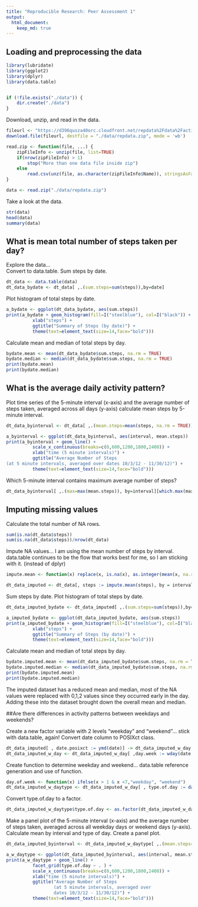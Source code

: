 ```yaml
---
title: "Reproducible Research: Peer Assessment 1"
output: 
  html_document:
    keep_md: true
---
```


## Loading and preprocessing the data

```r
library(lubridate)
library(ggplot2)
library(dplyr)
library(data.table)


if (!file.exists("./data")) {
    dir.create("./data")
}
```

Download, unzip, and read in the data.  

```r
fileurl <- "https://d396qusza40orc.cloudfront.net/repdata%2Fdata%2Factivity.zip"
download.file(fileurl, destfile = "./data/repdata.zip", mode = 'wb')

read.zip <- function(file, ...) {
    zipFileInfo <- unzip(file, list=TRUE)
    if(nrow(zipFileInfo) > 1)
        stop("More than one data file inside zip")
    else
        read.csv(unz(file, as.character(zipFileInfo$Name)), stringsAsFactors = FALSE)
}

data <- read.zip("./data/repdata.zip")
```

Take a look at the data.

```r
str(data)
head(data)
summary(data)
```

## What is mean total number of steps taken per day?

Explore the data...  
Convert to data.table. Sum steps by date.

```r
dt_data <- data.table(data) 
dt_data_bydate <- dt_data[ ,.(sum.steps=sum(steps)),by=date]
```

Plot histogram of total steps by date.

```r
a_bydate <- ggplot(dt_data_bydate, aes(sum.steps))
print(a_bydate + geom_histogram(fill=I("steelblue"), col=I("black")) + 
          xlab("steps") +
          ggtitle("Summary of Steps (by date)") +
          theme(text=element_text(size=14,face="bold")))
```

Calculate mean and median of total steps by day.

```r
bydate.mean <- mean(dt_data_bydate$sum.steps, na.rm = TRUE)
bydate.median <- median(dt_data_bydate$sum.steps, na.rm = TRUE)
print(bydate.mean)
print(bydate.median)
```

## What is the average daily activity pattern?

Plot time series of the 5-minute interval (x-axis) and the average number 
of steps taken, averaged across all days (y-axis) calculate mean steps by 5-minute interval.

```r
dt_data_byinterval <- dt_data[ ,.(mean.steps=mean(steps, na.rm = TRUE)),by=interval]

a_byinterval <- ggplot(dt_data_byinterval, aes(interval, mean.steps))
print(a_byinterval + geom_line() + 
          scale_x_continuous(breaks=c(0,600,1200,1800,2400)) +
          xlab("time (5 minute intervals)") +
          ggtitle("Average Number of Steps 
(at 5 minute intervals, averaged over dates 10/3/12 - 11/30/12)") +
          theme(text=element_text(size=14,face="bold")))
```

Which 5-minute interval contains maximum average number of steps?

```r
dt_data_byinterval[ ,.(max=max(mean.steps)), by=interval][which.max(max),]
```


## Imputing missing values

Calculate the total number of NA rows.

```r
sum(is.na(dt_data$steps))
sum(is.na(dt_data$steps))/nrow(dt_data)
```

Impute NA values...
I am using the mean number of steps by interval.
data.table continues to be the flow that works best for me, 
so I am sticking with it. (instead of dplyr)

```r
impute.mean <- function(x) replace(x, is.na(x), as.integer(mean(x, na.rm = TRUE)))

dt_data_imputed <- dt_data[, steps := impute.mean(steps), by = interval]
```

Sum steps by date.  Plot histogram of total steps by date.

```r
dt_data_imputed_bydate <- dt_data_imputed[ ,.(sum.steps=sum(steps)),by=date]

a_imputed_bydate <- ggplot(dt_data_imputed_bydate, aes(sum.steps))
print(a_imputed_bydate + geom_histogram(fill=I("steelblue"), col=I("black")) + 
          xlab("steps") +
          ggtitle("Summary of Steps (by date)") +
          theme(text=element_text(size=14,face="bold")))
```

Calculate mean and median of total steps by day.

```r
bydate.imputed.mean <- mean(dt_data_imputed_bydate$sum.steps, na.rm = TRUE)
bydate.imputed.median <- median(dt_data_imputed_bydate$sum.steps, na.rm = TRUE)
print(bydate.imputed.mean)
print(bydate.imputed.median)
```

The imputed dataset has a reduced mean and median, most of the NA values were replaced with 0,1,2 values since they occurred early in the day.  Adding these into the dataset brought down the overall mean and median.

##Are there differences in activity patterns between weekdays and weekends?

Create a new factor variable with 2 levels "weekday" and "weekend"...
stick with data.table, again!
Convert date column to POSIXct class.

```r
dt_data_imputed[ , date.posixct := ymd(date)] -> dt_data_imputed_w_day
dt_data_imputed_w_day <- dt_data_imputed_w_day[ ,day.week := wday(date.posixct)] 
```

Create function to determine weekday and weekend...
data.table reference generation and use of function.

```r
day.of.week <- function(x) ifelse(x > 1 & x <7,"weekday", "weekend")
dt_data_imputed_w_daytype <- dt_data_imputed_w_day[ , type.of.day := day.of.week(day.week)]
```

Convert type.of.day to a factor.

```r
dt_data_imputed_w_daytype$type.of.day <- as.factor(dt_data_imputed_w_daytype$type.of.day)
```

Make a panel plot of the 5-minute interval (x-axis) and the average number of 
steps taken, averaged across all weekday days or weekend days (y-axis).  Calculate
mean by interval and type of day.  Create a panel plot.

```r
dt_data_imputed_byinterval <- dt_data_imputed_w_daytype[ ,.(mean.steps=mean(steps)), by=.(interval,type.of.day)]

a_w_daytype <- ggplot(dt_data_imputed_byinterval, aes(interval, mean.steps))
print(a_w_daytype + geom_line() + 
          facet_grid(type.of.day ~ . ) +
          scale_x_continuous(breaks=c(0,600,1200,1800,2400)) +
          xlab("time (5 minute intervals)") +
          ggtitle("Average Number of Steps 
                  (at 5 minute intervals, averaged over 
                  dates 10/3/12 - 11/30/12)") +
          theme(text=element_text(size=14,face="bold")))
```

